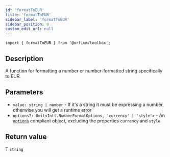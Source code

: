 ```yaml
---
id: 'formatToEUR'
title: 'formatToEUR'
sidebar_label: 'formatToEUR'
sidebar_position: 0
custom_edit_url: null
---
```


`import { formatToEUR } from '@orfium/toolbox';`

## Description

A function for formatting a number or number-formatted string specifically to EUR.

## Parameters

- `value: string | number` - If it's a string it must be expressing a number, otherwise you will get a runtime error
- `options?: Omit<Intl.NumberFormatOptions, 'currency' | 'style'>` - An [`options`](https://developer.mozilla.org/en-US/docs/Web/JavaScript/Reference/Global_Objects/Intl/NumberFormat/NumberFormat#options) compliant object, excluding the properties `currency` and `style`

## Return value

Ƭ `string`
